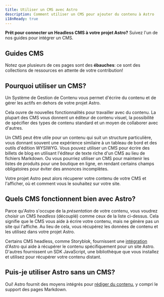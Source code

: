 ```yaml
---
title: Utiliser un CMS avec Astro
description: Comment utiliser un CMS pour ajouter du contenu à Astro
i18nReady: true
---
```



**Prêt pour connecter un Headless CMS à votre projet Astro?** Suivez l'un de nos guides pour intégrer un CMS.

## Guides CMS

<CMSGuidesNav />

Notez que plusieurs de ces pages sont des **ébauches**: ce sont des collections de ressources en attente de votre contribution!

## Pourquoi utiliser un CMS?

Un Système de Gestion de Contenu vous permet d'écrire du contenu et de gérer les actifs en dehors de votre projet Astro.

Cela ouvre de nouvelles fonctionnalités pour travailler avec du contenu. La plupart des CMS vous donnent un éditeur de contenu visuel, la possibilité de spécifier des types de contenu standard et un moyen de collaborer avec d'autres.

Un CMS peut être utile pour un contenu qui suit un structure particulière, vous donnant souvent une expérience similaire à un tableau de bord et des outils d'édition WYSIWYG. Vous pouvez utiliser un CMS pour écrire des billets de blog en utilisant l'éditeur de texte riche d'un CMS au lieu de fichiers Markdown. Ou vous pourriez utiliser un CMS pour maintenir les listes de produits pour une boutique en ligne, en rendant certains champs obligatoires pour éviter des annonces incomplètes.

Votre projet Astro peut alors récuperer votre contenu de votre CMS et l'afficher, où et comment vous le souhaitez sur votre site.

## Quels CMS fonctionnent bien avec Astro?

Parce qu'Astro s'occupe de la _présentation_ de votre contenu, vous voudrez choisir un CMS _headless_ (découplé) comme ceux de la liste ci-dessus. Cela signifie que le CMS vous aide à écrire votre contenu, mais ne génère pas un site qui l'affiche. Au lieu de cela, vous récupérez les données de contenu et les utilisez dans votre projet Astro.

Certains CMS headless, comme Storyblok, fournissent une [intégration](/fr/guides/integrations-guide/) d'Astro qui aide à récupérer le contenu spécifiquement pour un site Astro. D'autres fournissent un SDK JavaScript, une bibliothèque que vous installez et utilisez pour récupérer votre contenu distant.

## Puis-je utiliser Astro sans un CMS?

Oui! Astro fournit des moyens intégrés pour [rédiger du contenu](/fr/guides/content/), y compri le support des pages Markdown.


